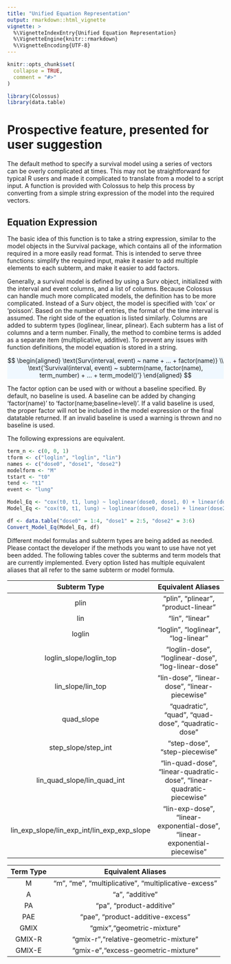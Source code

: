 ```yaml
---
title: "Unified Equation Representation"
output: rmarkdown::html_vignette
vignette: >
  %\VignetteIndexEntry{Unified Equation Representation}
  %\VignetteEngine{knitr::rmarkdown}
  %\VignetteEncoding{UTF-8}
---
```


```r
knitr::opts_chunk$set(
  collapse = TRUE,
  comment = "#>"
)
```

```r
library(Colossus)
library(data.table)
```

# Prospective feature, presented for user suggestion

The default method to specify a survival model using a series of vectors can be overly complicated at times. This may not be straightforward for typical R users and made it complicated to translate from a model to a script input. A function is provided with Colossus to help this process by converting from a simple string expression of the model into the required vectors.

## Equation Expression

The basic idea of this function is to take a string expression, similar to the model objects in the Survival package, which contains all of the information required in a more easily read format. This is intended to serve three functions: simplify the required input, make it easier to add multiple elements to each subterm, and make it easier to add factors.

Generally, a survival model is defined by using a Surv object, initialized with the interval and event columns, and a list of columns. Because Colossus can handle much more complicated models, the definition has to be more complicated. Instead of a Surv object, the model is specified with 'cox' or 'poisson'. Based on the number of entries, the format of the time interval is assumed. The right side of the equation is listed similarly. Columns are added to subterm types (loglinear, linear, plinear). Each subterm has a list of columns and a term number. Finally, the method to combine terms is added as a separate item (multiplicative, additive). To prevent any issues with function definitions, the model equation is stored in a string.

<p class="text-center" style="background-color: aliceblue">
$$
\begin{aligned}
    \text{Surv(interval, event) ~ name + ... + factor(name)} \\
    \text{'Survival(interval, event) ~ subterm(name, factor(name), term_number) + ... + term_model()'}
\end{aligned}
$$
</p>

The factor option can be used with or without a baseline specified. By default, no baseline is used. A baseline can be added by changing 'factor(name)' to 'factor(name;baseline=level)'. If a valid baseline is used, the proper factor will not be included in the model expression or the final datatable returned. If an invalid baseline is used a warning is thrown and no baseline is used.

The following expressions are equivalent.

```r
term_n <- c(0, 0, 1)
tform <- c("loglin", "loglin", "lin")
names <- c("dose0", "dose1", "dose2")
modelform <- "M"
tstart <- "t0"
tend <- "t1"
event <- "lung"

Model_Eq <- "cox(t0, t1, lung) ~ loglinear(dose0, dose1, 0) + linear(dose2, 1) + multiplicative()"
Model_Eq <- "cox(t0, t1, lung) ~ loglinear(dose0, dose1) + linear(dose2, 1)"

df <- data.table("dose0" = 1:4, "dose1" = 2:5, "dose2" = 3:6)
Convert_Model_Eq(Model_Eq, df)
```

Different model formulas and subterm types are being added as needed. Please contact the developer if the methods you want to use have not yet been added. The following tables cover the subterms and term models that are currently implemented. Every option listed has multiple equivalent aliases that all refer to the same subterm or model formula.

| Subterm Type | Equivalent Aliases |
| :---------: | :----------: |
| plin | "plin", "plinear", "product-linear" |
| lin | "lin", "linear" |
| loglin | "loglin", "loglinear", "log-linear" |
| loglin_slope/loglin_top | "loglin-dose", "loglinear-dose", "log-linear-dose" |
| lin_slope/lin_top | "lin-dose", "linear-dose", "linear-piecewise" |
| quad_slope | "quadratic", "quad", "quad-dose", "quadratic-dose" |
| step_slope/step_int | "step-dose", "step-piecewise" |
| lin_quad_slope/lin_quad_int | "lin-quad-dose", "linear-quadratic-dose", "linear-quadratic-piecewise" |
| lin_exp_slope/lin_exp_int/lin_exp_exp_slope | "lin-exp-dose", "linear-exponential-dose", "linear-exponential-piecewise" |

| Term Type | Equivalent Aliases |
| :---------: | :----------: |
| M | "m", "me", "multiplicative", "multiplicative-excess" |
| A | "a", "additive" |
| PA | "pa", "product-additive" |
| PAE | "pae", "product-additive-excess" |
| GMIX | "gmix","geometric-mixture" |
| GMIX-R | "gmix-r","relative-geometric-mixture" |
| GMIX-E | "gmix-e","excess-geometric-mixture" |
